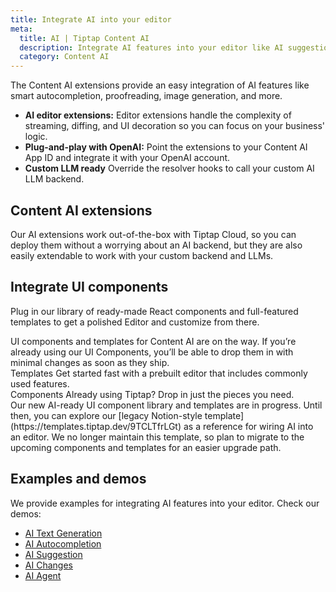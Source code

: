 ```yaml
---
title: Integrate AI into your editor
meta:
  title: AI | Tiptap Content AI
  description: Integrate AI features into your editor like AI suggestions, autocompletion, stream responses… more in our docs.
  category: Content AI
---
```



The Content AI extensions provide an easy integration of AI features like smart autocompletion, proofreading, image generation, and more.

- **AI editor extensions:** Editor extensions handle the complexity of streaming, diffing, and UI decoration so you can focus on your business' logic.
- **Plug-and-play with OpenAI:** Point the extensions to your Content AI App ID and integrate it with your OpenAI account.
- **Custom LLM ready** Override the resolver hooks to call your custom AI LLM backend.

## Content AI extensions

Our AI extensions work out-of-the-box with Tiptap Cloud, so you can deploy them without a worrying about an AI backend, but they are also easily extendable to work with your custom backend and LLMs.

<div className="grid sm:grid-cols-2 gap-5">
  <ProductCard
    title="AI Generation"
    description="In-line content generation and manipulation with your custom LLM or OpenAI."
    tags={['Cloud', 'On premises']}
    documentationUrl="/content-ai/capabilities/generation/overview"
    icon={contentAIIcon.src}
  />
  <ProductCard
    title="AI Suggestion"
    description="Show proofreading suggestions in your editor."
    tags={['Beta', 'Cloud', 'On premises']}
    documentationUrl="/content-ai/capabilities/suggestion/overview"
    icon={contentAIIcon.src}
  />
  <ProductCard
    title="AI Changes"
    description="Review AI-generated content."
    tags={['Beta']}
    documentationUrl="/content-ai/capabilities/changes/overview"
    icon={contentAIIcon.src}
  />
</div>

## Integrate UI components

Plug in our library of ready-made React components and full-featured templates to get a polished Editor and customize from there.

<Callout title="Content AI components coming soon" variant="hint">
  UI components and templates for Content AI are on the way. If you’re already using our UI
  Components, you’ll be able to drop them in with minimal changes as soon as they ship.
</Callout>

<div>
  <CardGrid.Wrapper>
    <CardGrid.Item asChild>
      <Link href="/ui-components/templates/simple-editor">
        <CardGrid.ItemImage
          asNextImage
          src={cardCoverSimpleEditorTemplate.src}
          width={cardCoverSimpleEditorTemplate.width}
          height={cardCoverSimpleEditorTemplate.height}
          alt="Image"
        />
        <div>
          <CardGrid.ItemTitle>Templates</CardGrid.ItemTitle>
          <CardGrid.ItemParagraph>
            Get started fast with a prebuilt editor that includes commonly used features.
          </CardGrid.ItemParagraph>
        </div>
        <CardGrid.ItemFooter />
      </Link>
    </CardGrid.Item>
    <CardGrid.Item asChild>
      <Link href="/ui-components/components/overview">
        <CardGrid.ItemImage
          asNextImage
          src={cardCoverUIComponents.src}
          width={cardCoverUIComponents.width}
          height={cardCoverUIComponents.height}
          alt="Image"
        />
        <div>
          <CardGrid.ItemTitle>Components</CardGrid.ItemTitle>
          <CardGrid.ItemParagraph>
            Already using Tiptap? Drop in just the pieces you need.
          </CardGrid.ItemParagraph>
        </div>
        <CardGrid.ItemFooter />
      </Link>
    </CardGrid.Item>
  </CardGrid.Wrapper>
</div>
Our new AI-ready UI component library and templates are in progress. Until then, you can explore our
[legacy Notion-style template](https://templates.tiptap.dev/9TCLTfrLGt) as a reference for wiring AI
into an editor. We no longer maintain this template, so plan to migrate to the upcoming components and
templates for an easier upgrade path.

## Examples and demos

We provide examples for integrating AI features into your editor. Check our demos:

- [AI Text Generation](/content-ai/capabilities/generation/overview)
- [AI Autocompletion](/content-ai/capabilities/generation/text-generation/autocompletion)
- [AI Suggestion](/content-ai/capabilities/suggestion/overview)
- [AI Changes](/content-ai/capabilities/changes/overview)
- [AI Agent](/examples/experiments/ai-agent)
